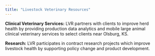```yaml
---
title: "Livestock Veterinary Resources"
---
```


**Clinical Veterinary Services:** LVR partners with clients to improve herd health by providing production data analytics and mobile large animal clinical veterinary services to select clients near Olsburg, KS.   

**Research:** LVR participates in contract research projects which improve livestock health by supporting policy change and product development.


